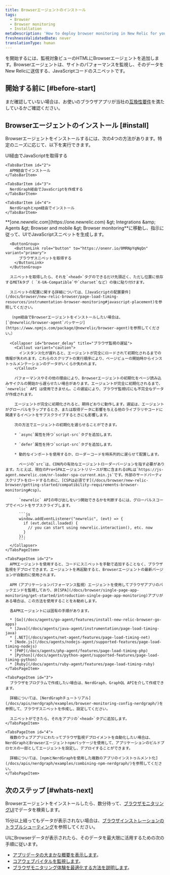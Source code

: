 ```yaml
---
title: Browserエージェントのインストール
tags:
  - Browser
  - Browser monitoring
  - Installation
metaDescription: 'How to deploy browser monitoring in New Relic for your apps, including UI, copy/paste, and API options.'
freshnessValidatedDate: never
translationType: human
---
```


<InlinePopover type="browser" />を開始するには、監視対象ビューのHTMLにBrowserエージェントを追加します。Browserエージェントは、サイトのパフォーマンスを監視し、そのデータをNew Relicに送信する、JavaScriptコードのスニペットです。

## 開始する前に [#before-start]

まだ確認していない場合は、お使いのブラウザアプリが当社の[互換性要件](/docs/browser/new-relic-browser/getting-started/compatibility-requirements-browser-monitoring)を満たしているかご確認ください。

## Browserエージェントのインストール [#install]

Browserエージェントをインストールするには、次の4つの方法があります。特定のニーズに応じて、以下を実行できます。

<Tabs>
  <TabsBar>
    <TabsBarItem id="1">
      UI経由でJavaScriptを取得する
    </TabsBarItem>

    <TabsBarItem id="2">
      APM経由でインストール
    </TabsBarItem>

    <TabsBarItem id="3">
      NerdGraph経由でJavaScriptを作成する
    </TabsBarItem>

    <TabsBarItem id="4">
      NerdGraphとnpm経由でインストール
    </TabsBarItem>
  </TabsBar>

  <TabsPages>
    <TabsPageItem id="1">
      <DNT>**[one.newrelic.com](https://one.newrelic.com) &amp;gt; Integrations &amp;amp; Agents &amp;gt; Browser and mobile &amp;gt; Browser monitoring**</DNT>に移動し、指示に従って、UIでJavaScriptスニペットを生成します。

      <ButtonGroup>
        <ButtonLink role="button" to="https://onenr.io/0MRNpYqNqQn" variant="primary">
          ブラウザスニペットを取得する
        </ButtonLink>
      </ButtonGroup>

      スニペットを取得したら、それを`<head>`タグのできるだけ先頭近く、ただし位置に依存するMETAタグ（ `X-UA-Compatible`や`charset`など）の後に貼り付けます。

      スニペットの配置に関する詳細については、[JavaScriptの配置要件](/docs/browser/new-relic-browser/page-load-timing-resources/instrumentation-browser-monitoring#javascript-placement)を参照してください。

      （npm経由でBrowserエージェントをインストールしたい場合は、[`@newrelic/browser-agent`パッケージ](https://www.npmjs.com/package/@newrelic/browser-agent)を参照してください。）

      <Collapser id="browser_delay" title="ブラウザ監視の遅延">
        <Callout variant="caution">
          インスタンス化が遅れると、エージェントが完全にロードされて初期化されるまでの情報が失われます。これらのスクリプトの実行順序により、ページビューの開始時からインストゥルメンテーションのデータがいくらか失われます。
        </Callout>

        パフォーマンスやその他の理由により、Browserエージェントの初期化をページ読み込みサイクルの開始から遅らせたい場合があります。エージェントが完全に初期化されるまで、`newrelic` API は使用できません。この遅延により、ブラウザ監視UIにも不完全なデータが作成されます。

        エージェントが完全に初期化されると、期待どおりに動作します。遅延は、エージェントがグローバルをラップするとき、または取得データに影響を与える他のライブラリやコードに関連するイベントをサブスクライブするときにも影響します。

        次の方法でエージェントの初期化を遅らせることができます。

        * `async`属性を持つ`script-src`タグを追加します。

        * `defer`属性を持つ`script-src`タグを追加します。

        * 動的なインポートを使用するか、ローダーコードを時系列的に遅らせて配置します。

          ページの`src`は、CDN内の有効なエージェントローダーバージョンを指す必要があります。たとえば、現在のPro+SPAエージェントリリースが常に含まれるURLは`https://js-agent.newrelic.com/nr-loader-spa-current.min.js`です。外部のサードパーティスクリプトをロードするために、[CSPは必須です](/docs/browser/new-relic-browser/getting-started/compatibility-requirements-browser-monitoring#csp)。

          `newrelic` APIの呼び出しをいつ開始できるかを判断するには、グローバルスコープでイベントをサブスクライブします。

          ```js
          window.addEventListener("newrelic", (evt) => {
            if (evt.detail.loaded) {
              // you can start using newrelic.interaction(), etc. now
            }
          });
          ```
      </Collapser>
    </TabsPageItem>

    <TabsPageItem id="2">
      APMエージェントを使用すると、コードにスニペットを手動で追加することなく、ブラウザ監視をデプロイできます。エージェントを再起動すると、Browserエージェントの最新バージョンが自動的に使用されます。

      APM（アプリケーションパフォーマンス監視）エージェントを使用してブラウザアプリのバックエンドを監視しており、非[SPA](/docs/browser/single-page-app-monitoring/get-started/introduction-single-page-app-monitoring)アプリがある場合は、この方法を使用することをお勧めします。

      各APMエージェントには固有の手順があります。

      * [Go](/docs/agents/go-agent/features/install-new-relic-browser-go-apps)
      * [Java](/docs/agents/java-agent/instrumentation/page-load-timing-java)
      * [.NET](/docs/agents/net-agent/features/page-load-timing-net)
      * [Node.js](/docs/agents/nodejs-agent/supported-features/page-load-timing-nodejs)
      * [PHP](/docs/agents/php-agent/features/page-load-timing-php)
      * [Python](/docs/agents/python-agent/supported-features/page-load-timing-python)
      * [Ruby](/docs/agents/ruby-agent/features/page-load-timing-ruby)
    </TabsPageItem>

    <TabsPageItem id="3">
      ブラウザをプログラムで作成したい場合は、NerdGraph、GraphQL APIを介して作成できます。

      詳細については、[NerdGraphチュートリアル](/docs/apis/nerdgraph/examples/browser-monitoring-config-nerdgraph/)を参照して、ブラウザスニペットを作成し、設定してください。

      スニペットができたら、それをアプリの`<head>`タグに追加します。
    </TabsPageItem>

    <TabsPageItem id="4">
      複数のウェブアプリにわたってブラウザ監視デプロイメントを自動化したい場合は、NerdGraphとBrowserエージェントnpmパッケージを使用して、アプリケーションのビルドプロセスの一部としてエージェントを設定し、デプロイすることができます。

      詳細については、[npmとNerdGraphを使用した複数のアプリのインストゥルメント化](/docs/apis/nerdgraph/examples/combining-npm-nerdgraph/)を参照してください。
    </TabsPageItem>
  </TabsPages>
</Tabs>

## 次のステップ [#whats-next]

Browserエージェントをインストールしたら、数分待って、[ブラウザモニタリングUI](https://one.newrelic.com/nr1-core?filters=%28domain%3D%27BROWSER%27%20AND%20type%3D%27APPLICATION%27%29&state=1f7bae2d-dd3a-0027-3079-b60bcd19ded9&_gl=1*15f78ub*_ga*MTE0MTA2MTA5MS4xNzE4OTI0MDkw*_ga_R5EF3MCG7B*MTcyMTMxMzk2MC41Ny4xLjE3MjEzMTg2MzcuNDcuMS4xMDYwNTI3Njcw)でデータを検索します。

15分以上経ってもデータが表示されない場合は、[ブラウザインストレーションのトラブルシューティング](/docs/browser/browser-monitoring/troubleshooting/troubleshoot-your-browser-monitoring-installation/)を参照してください。

UIにBrowserデータが表示されたら、そのデータを最大限に活用するための次の手順に従います。

* [アプリデータの大まかな概要を表示します](/docs/browser/browser-monitoring/getting-started/browser-summary-page)。
* [コアウェブバイタルを監視します](/docs/journey-performance/guide-to-monitoring-core-web-vitals)。
* [ブラウザモニタリング体験を最適化する方法を説明します](/docs/new-relic-solutions/best-practices-guides/full-stack-observability/browser-monitoring-best-practices-guide)。

<InstallFeedback />